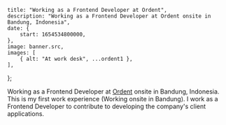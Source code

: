
    title: "Working as a Frontend Developer at Ordent",
    description: "Working as a Frontend Developer at Ordent onsite in Bandung, Indonesia",
    date: {
        start: 1654534800000,
    },
    image: banner.src,
    images: [
        { alt: "At work desk", ...ordent1 },
    ],
};

Working as a Frontend Developer at [Ordent](https://www.ordent.co) onsite in Bandung, Indonesia. This is my first work experience (Working onsite in Bandung). I work as a Frontend Developer to contribute to developing the company's client applications.
